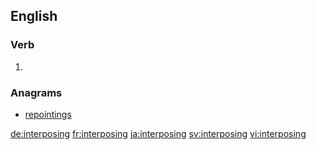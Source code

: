 ==English==

===Verb===
{{head|en|present participle}}

# {{present participle of|interpose|lang=en|nocat=1}}

===Anagrams===
* [[repointings#English|repointings]]

[[de:interposing]]
[[fr:interposing]]
[[ja:interposing]]
[[sv:interposing]]
[[vi:interposing]]